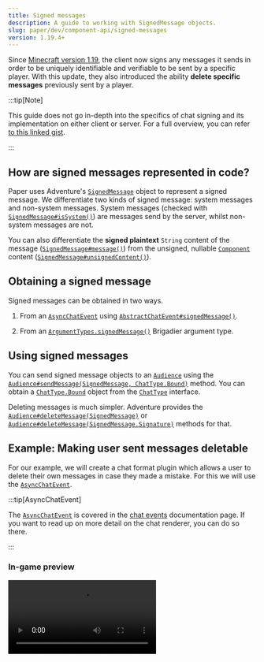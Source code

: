 ```yaml
---
title: Signed messages
description: A guide to working with SignedMessage objects.
slug: paper/dev/component-api/signed-messages
version: 1.19.4+
---
```




Since [Minecraft version 1.19](https://minecraft.wiki/w/Java_Edition_1.19), the client now signs any
messages it sends in order to be uniquely identifiable and verifiable to be sent by a specific player.
With this update, they also introduced the ability **delete specific messages** previously sent by a player.

:::tip[Note]

This guide does not go in-depth into the specifics of chat signing and its implementation on either client or server.
For a full overview, you can refer [to this linked gist](https://gist.github.com/kennytv/ed783dd244ca0321bbd882c347892874).

:::

## How are signed messages represented in code?
Paper uses Adventure's [`SignedMessage`](https://jd.advntr.dev/api/latest/net/kyori/adventure/chat/SignedMessage.html)
object to represent a signed message. We differentiate two kinds of signed message: system messages and non-system messages.
System messages (checked with [`SignedMessage#isSystem()`](https://jd.advntr.dev/api/latest/net/kyori/adventure/chat/SignedMessage.html#isSystem()))
are messages send by the server, whilst non-system messages are not.

You can also differentiate the **signed plaintext** `String` content of the message
([`SignedMessage#message()`](https://jd.advntr.dev/api/latest/net/kyori/adventure/chat/SignedMessage.html#message()))
from the unsigned, nullable [`Component`](https://jd.advntr.dev/api/latest/net/kyori/adventure/text/Component.html)
content ([`SignedMessage#unsignedContent()`](https://jd.advntr.dev/api/latest/net/kyori/adventure/chat/SignedMessage.html#unsignedContent())).


## Obtaining a signed message
Signed messages can be obtained in two ways.

1. From an [`AsyncChatEvent`](jd:paper:io.papermc.paper.event.player.AsyncChatEvent) using
   [`AbstractChatEvent#signedMessage()`](jd:paper:io.papermc.paper.event.player.AbstractChatEvent#signedMessage()).

2. From an [`ArgumentTypes.signedMessage()`](jd:paper:io.papermc.paper.command.brigadier.argument.ArgumentTypes#signedMessage())
   Brigadier argument type.


## Using signed messages
You can send signed message objects to an [`Audience`](https://jd.advntr.dev/api/latest/net/kyori/adventure/audience/Audience.html)
using the [`Audience#sendMessage(SignedMessage, ChatType.Bound)`](https://jd.advntr.dev/api/latest/net/kyori/adventure/audience/Audience.html#sendMessage(net.kyori.adventure.chat.SignedMessage,net.kyori.adventure.chat.ChatType.Bound))
method. You can obtain a [`ChatType.Bound`](https://jd.advntr.dev/api/latest/net/kyori/adventure/chat/ChatType.Bound.html) object
from the [`ChatType`](https://jd.advntr.dev/api/latest/net/kyori/adventure/chat/ChatType.html) interface.

Deleting messages is much simpler. Adventure provides the [`Audience#deleteMessage(SignedMessage)`](https://jd.advntr.dev/api/latest/net/kyori/adventure/audience/Audience.html#deleteMessage(net.kyori.adventure.chat.SignedMessage))
or [`Audience#deleteMessage(SignedMessage.Signature)`](https://jd.advntr.dev/api/latest/net/kyori/adventure/audience/Audience.html#deleteMessage(net.kyori.adventure.chat.SignedMessage.Signature))
methods for that.

## Example: Making user sent messages deletable
For our example, we will create a chat format plugin which allows a user to delete
their own messages in case they made a mistake. For this we will use the [`AsyncChatEvent`](jd:paper:io.papermc.paper.event.player.AsyncChatEvent).

:::tip[AsyncChatEvent]

The [`AsyncChatEvent`](jd:paper:io.papermc.paper.event.player.AsyncChatEvent) is covered in the [chat events](/paper/dev/chat-events)
documentation page. If you want to read up on more detail on the chat renderer, you can do so there.

:::

### In-game preview
<Video src={SignedMessagesDeletionMp4} play-always />

### Code
```java title="SignedChatListener.java" collapse={1-11} showLineNumbers
package io.papermc.docs.signedmessages;

import io.papermc.paper.event.player.AsyncChatEvent;
import net.kyori.adventure.text.Component;
import net.kyori.adventure.text.event.ClickEvent;
import net.kyori.adventure.text.format.NamedTextColor;
import net.kyori.adventure.text.format.TextDecoration;
import org.bukkit.Bukkit;
import org.bukkit.event.EventHandler;
import org.bukkit.event.Listener;

public class SignedChatListener implements Listener {

    @EventHandler
    void onPlayerChat(AsyncChatEvent event) {
        // We modify the chat format, so we use a chat renderer.
        event.renderer((player, playerName, message, viewer) -> {
            // This is the base format of our message. It will format chat as "<player> » <message>".
            final Component base = Component.textOfChildren(
                playerName.colorIfAbsent(NamedTextColor.GOLD),
                Component.text(" » ", NamedTextColor.DARK_GRAY),
                message
            );

            // Send the base format to any player who is not the sender.
            if (viewer != player) {
                return base;
            }

            // Create a base delete suffix. The creation is separated into two
            // parts purely for readability reasons.
            final Component deleteCrossBase = Component.textOfChildren(
                Component.text("[", NamedTextColor.DARK_GRAY),
                Component.text("X", NamedTextColor.DARK_RED, TextDecoration.BOLD),
                Component.text("]", NamedTextColor.DARK_GRAY)
            );

            // Add a hover and click event to the delete suffix.
            final Component deleteCross = deleteCrossBase
                .hoverEvent(Component.text("Click to delete your message!", NamedTextColor.RED))
                // We retrieve the signed message with event.signedMessage() and request a server-wide deletion if the
                // deletion cross were to be clicked.
                .clickEvent(ClickEvent.callback(audience -> Bukkit.getServer().deleteMessage(event.signedMessage())));

            // Send the base format but with the delete suffix.
            return base.appendSpace().append(deleteCross);
        });
    }
}
```
